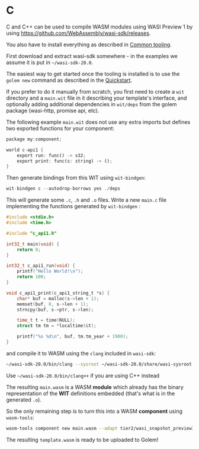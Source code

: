 
# C

C and C++ can be used to compile WASM modules using WASI Preview 1 by using https://github.com/WebAssembly/wasi-sdk/releases.

You also have to install everything as described in [Common tooling](/docs/building-templates/common-tooling).

First download and extract wasi-sdk somewhere - in the examples we assume it is put in `~/wasi-sdk-20.0`.

The easiest way to get started once the tooling is installed is to use the `golem new` command as described in the [Quickstart](/docs/quickstart).

If you prefer to do it manually from scratch, you first need to create a `wit` directory and a `main.wit` file in it describing your template's interface, and optionally adding additional dependencies in `wit/deps` from the golem package (wasi-http, promise api, etc).

The following example `main.wit` does not use any extra imports but defines two exported functions for your component:

```rust
package my:component;

world c-api1 {
    export run: func() -> s32;
    export print: func(s: string) -> ();
}
```

Then generate bindings from this WIT using `wit-bindgen`:

```rust
wit-bindgen c --autodrop-borrows yes ./deps
```

This will generate some `.c`, `.h` and `.o` files. Write a new `main.c` file implementing the functions generated by `wit-bindgen` :

```c
#include <stdio.h>
#include <time.h>

#include "c_api1.h"

int32_t main(void) {
    return 0;
}

int32_t c_api1_run(void) {
    printf("Hello World!\n");
    return 100;
}

void c_api1_print(c_api1_string_t *s) {
    char* buf = malloc(s->len + 1);
    memset(buf, 0, s->len + 1);
    strncpy(buf, s->ptr, s->len);

    time_t t = time(NULL);
    struct tm tm = *localtime(&t);

    printf("%s %d\n", buf, tm.tm_year + 1900);
}
```

and compile it to WASM using the `clang` included in `wasi-sdk`:

```bash
~/wasi-sdk-20.0/bin/clang --sysroot ~/wasi-sdk-20.0/share/wasi-sysroot main.c c_api1.c c_api1_component_type.o  -o main.wasm
```

<Callout>Use `~/wasi-sdk-20.0/bin/clang++` if you are using C++ instead</Callout>

The resulting `main.wasm` is a WASM **module** which already has the binary representation of the **WIT** definitions embedded (that's what is in the generated `.o`).

So the only remaining step is to turn this into a WASM **component** using `wasm-tools`:

```bash
wasm-tools component new main.wasm --adapt tier2/wasi_snapshot_preview1.wasm -o template.wasm
```

The resulting `template.wasm` is ready to be uploaded to Golem!
